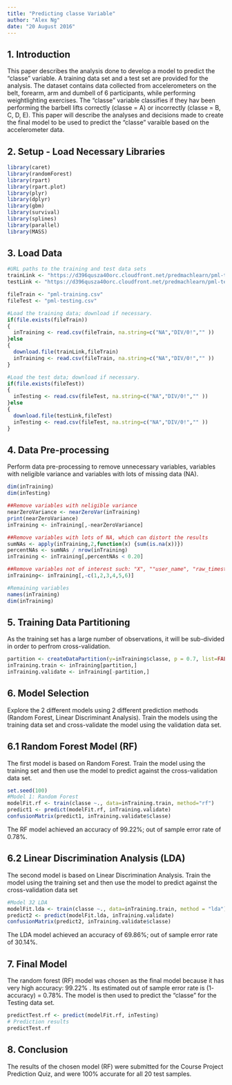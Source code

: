 ---
title: "Predicting classe Variable"
author: "Alex Ng"
date: "20 August 2016"
---
## 1. Introduction
This paper describes the analysis done to develop a model to predict the "classe" variable. A training data set and a test set are provided for the analysis. The dataset contains data collected from accelerometers on the belt, forearm, arm and dumbell of 6 participants, while performing weightlighting exercises. The "classe" variable classifies if they hav been performing the barbell lifts correctly (classe = A) or incorrectly (classe = B, C, D, E). This paper will describe the analyses and decisions made to create the final model to be used to predict the "classe" varaible based on the accelerometer data.

## 2. Setup - Load Necessary Libraries
```{r setup, include=FALSE}
library(caret)
library(randomForest)
library(rpart)
library(rpart.plot)
library(plyr)
library(dplyr)
library(gbm)
library(survival)
library(splines)
library(parallel)
library(MASS)
```

## 3. Load Data
```{r packages, echo=TRUE}
#URL paths to the training and test data sets
trainLink <- "https://d396qusza40orc.cloudfront.net/predmachlearn/pml-training.csv"
testLink <- "https://d396qusza40orc.cloudfront.net/predmachlearn/pml-testing.csv"

fileTrain <- "pml-training.csv"
fileTest <- "pml-testing.csv"

#Load the training data; download if necessary.
if(file.exists(fileTrain))
{
  inTraining <- read.csv(fileTrain, na.string=c("NA","DIV/0!","" ))
}else 
{
  download.file(trainLink,fileTrain)
  inTraining <- read.csv(fileTrain, na.string=c("NA","DIV/0!","" )) 
}

#Load the test data; download if necessary.
if(file.exists(fileTest))
{
  inTesting <- read.csv(fileTest, na.string=c("NA","DIV/0!","" ))
}else 
{
  download.file(testLink,fileTest)
  inTesting <- read.csv(fileTest, na.string=c("NA","DIV/0!","" )) 
}
```

## 4. Data Pre-processing
Perform data pre-processing to remove unnecessary variables, variables with neligible variance and variables with lots of missing data (NA).
```{r Data Pre-process }
dim(inTraining)
dim(inTesting)

##Remove variables with neligible variance
nearZeroVariance <- nearZeroVar(inTraining)
print(nearZeroVariance)
inTraining <- inTraining[,-nearZeroVariance]

##Remove variables with lots of NA, which can distort the results
sumNAs <- apply(inTraining,2,function(x) {sum(is.na(x))})
percentNAs <- sumNAs / nrow(inTraining)
inTraining <- inTraining[,percentNAs < 0.20]

##Remove variables not of interest such: "X", ""user_name", "raw_timestamp_part_1", "raw_timestamp_part_2", "cvtd_timestamp", "num_window" 
inTraining<- inTraining[,-c(1,2,3,4,5,6)]

#Remaining variables
names(inTraining)
dim(inTraining)
```

## 5. Training Data Partitioning
As the training set has a large number of observations, it will be sub-divided in order to perfrom cross-validation.
```{r Partition Dataset}
partition <- createDataPartition(y=inTraining$classe, p = 0.7, list=FALSE)
inTraining.train <- inTraining[partition,]
inTraining.validate <- inTraining[-partition,]
```

## 6. Model Selection
Explore the 2 different models using 2 different prediction methods (Random Forest, Linear Discriminant Analysis). Train the models using the training data set and cross-validate the model using the validation data set. 

## 6.1 Random Forest Model (RF)
The first model is based on Random Forest. Train the model using the training set and then use the model to predict against the cross-validation data set.
```{r RF Model}
set.seed(100)
#Model 1: Random Forest
modelFit.rf <- train(classe ~., data=inTraining.train, method="rf")
predict1 <- predict(modelFit.rf, inTraining.validate)
confusionMatrix(predict1, inTraining.validate$classe)
```
The RF model achieved an accuracy of 99.22%; out of sample error rate of 0.78%.

## 6.2 Linear Discrimination Analysis (LDA)
The second model is based on Linear Discrimination Analysis. Train the model using the training set and then use the model to predict against the cross-validation data set
```{r LDA Model, }
#Model 32 LDA
modelFit.lda <- train(classe ~., data=inTraining.train, method = "lda")
predict2 <- predict(modelFit.lda, inTraining.validate)
confusionMatrix(predict2, inTraining.validate$classe)
```
The LDA model achieved an accuracy of 69.86%; out of sample error rate of 30.14%.

## 7. Final Model
The random forest (RF) model was chosen as the final model because it has very high accuracy: 99.22% . Its estimated out of sample error rate is (1- accuracy) = 0.78%.
The model is then used to predict the "classe" for the Testing data set. 
```{r Final Model}
predictTest.rf <- predict(modelFit.rf, inTesting)
# Prediction results
predictTest.rf
```

## 8. Conclusion
The results of the chosen model (RF) were submitted for the Course Project Prediction Quiz, and were 100% accurate for all 20 test samples. 
